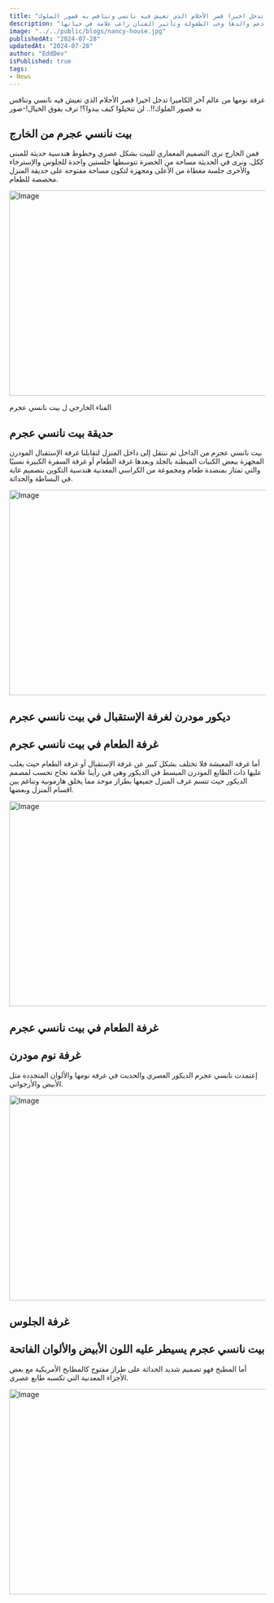 ```yaml
---
title: "غرفة نومها من عالم آخر الكاميرا تدخل اخيرا قصر الأحلام الذي تعيش فيه نانسي وتنافس به قصور الملوك"
description: "نانسي عجرم تكشف عن تفاصيل حياتها الخاصة وتفتح قلبها في لقاء مع أمير كرارة، تحدثت عن دعم والدها وحب الطفولة وتأثير الفنان راغب علامة في حياتها."
image: "../../public/blogs/nancy-house.jpg"
publishedAt: "2024-07-28"
updatedAt: "2024-07-28"
author: "EddDev"
isPublished: true
tags:
- News
---
```


غرفة نومها من عالم آخر الكاميرا تدخل اخيرا قصر الأحلام الذي تعيش فيه نانسي وتنافس به قصور الملوك!!.. لن تتخيلوا كيف يبدوا؟! ترف يفوق الخيال!-صور

## بيت نانسي عجرم من الخارج 
 
فمن الخارج نرى التصميم المعماري للبيت بشكل عصري وخطوط هندسية حديثة للمبنى ككل، ونرى في الحديثة مساحة من الخضرة تتوسطها جلستين واحدة للجلوس والإسترخاء والأخرى جلسة مغطاة من الأعلى ومجهزة لتكون مساحة مفتوحة على حديقة المنزل مخصصة للطعام.


<Image 
  src="/blogs/nancy-house-1.jpg"
  width="718"
  height="404"
  alt="Image"
  sizes="100vw"
/>


الفناء الخارجي ل بيت نانسي عجرم 

## حديقة بيت نانسي عجرم

بيت نانسي عجرم من الداخل ثم ننتقل إلى داخل المنزل لتقابلنا غرفة الإستقبال المودرن المجهزة ببعض الكنبات المبطنة بالجلد وبعدها غرفة الطعام أو غرفة السفرة الكبيرة نسبيًا والتي تمتاز بمنضدة طعام ومجموعة من الكراسي المعدنية هندسية التكوين بتصميم غاية في البساطة والحداثة.

<Image 
  src="/blogs/nancy-house-2.jpg"
  width="718"
  height="404"
  alt="Image"
  sizes="100vw"
/>


## ديكور مودرن لغرفة الإستقبال في بيت نانسي عجرم

## غرفة الطعام في بيت نانسي عجرم

أما غرفة المعيشة فلا تختلف بشكل كبير عن غرفة الإستقبال أو غرفة الطعام حيث يغلب عليها ذات الطابع المودرن المبسط في الديكور وهي في رأينا علامة نجاح تحسب لمصمم الديكور حيث تتسم غرف المنزل جميعها بطراز موحد مما يخلق هارمونية وتناغم بين اقسام المنزل وبعضها.

<Image 
  src="/blogs/nancy-house-3.jpg"
  width="718"
  height="404"
  alt="Image"
  sizes="100vw"
/>


## غرفة الطعام في بيت نانسي عجرم


## غرفة نوم مودرن

إعتمدت نانسي عجرم الديكور العصري والحديث في غرفة نومها والألوان المتجددة مثل الأبيض والأرجواني.

<Image 
  src="/blogs/nancy-house-4.jpg"
  width="718"
  height="404"
  alt="Image"
  sizes="100vw"
/>


## غرفة الجلوس

## بيت نانسي عجرم يسيطر عليه اللون الأبيض والألوان الفاتحة

أما المطبخ فهو تصميم شديد الحداثة على طراز مفتوح كالمطابخ الأمريكية مع بعض الأجزاء المعدنية التي تكسبه طابع عصري.

<Image 
  src="/blogs/nancy-house-5.jpg"
  width="718"
  height="404"
  alt="Image"
  sizes="100vw"
/>
